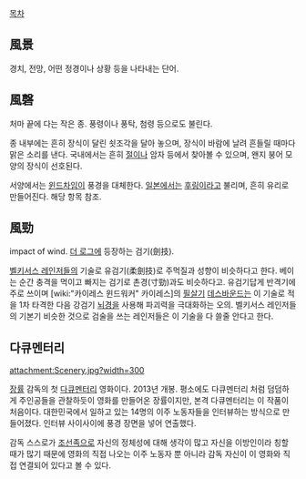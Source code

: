 [[목차]]

== 風景 ==
경치, 전망, 어떤 정경이나 상황 등을 나타내는 단어.

== 風磬 ==
처마 끝에 다는 작은 종. 풍령이나 풍탁, 첨령 등으로도 불린다.

종 내부에는 흔히 장식이 달린 쇳조각을 달아 놓으며, 장식이 바람에 날려 흔들릴 때마다 맑은 소리를 낸다. 국내에서는 흔히 [[절]]이나 암자 등에서 찾아볼 수 있으며, 왠지 붕어 모양의 장식이 선호된다.

서양에서는 [[윈드차임]]이 풍경을 대체한다. [[일본]]에서는 [[후링]]이라고 불리며, 흔히 유리로 만들어진다. 해당 항목 참조.

== 風勁 ==
impact of wind. [[더 로그]]에 등장하는 검기(劍技).

[[벨키서스 레인저]]들의 기술로 유검기(柔劍技)로 주먹질과 성향이 비슷하다고 한다. 베이는 순간 충격을 먹이고 빠지는 검기로 촌경(寸勁)과도 비슷하다고. 유검기답게 반격기에 주로 쓰이며 [wiki:"카이레스 윈드워커" 카이레스]의 [[필살기]] [[데스바운드]]는 이 기술로 적을 1차 타격한 다음 강검기 [[뇌경]]을 사용해 파괴력을 극대화하는 오의.
벨키서스 레인저들의 기본기 비슷한 것으로 검술을 쓰는 레인저들은 이 기술을 다 쓸줄 안다고 한다.

== 다큐멘터리 ==
attachment:Scenery.jpg?width=300

[[장률]] 감독의 첫 [[다큐멘터리]] 영화이다. 2013년 개봉. 평소에도 다큐멘터리 처럼 덤덤하게 주인공들을 관찰하듯이 영화를 만들어온 장률이지만, 본격 다큐멘터리는 이 작품이 처음이다. 대한민국에서 일하고 있는 14명의 이주 노동자들을 인터뷰하는 방식으로 만들어졌다. 인터뷰 사이사이에 풍경 장면을 넣어 연출했다.

감독 스스로가 [[조선족]]으로 자신의 정체성에 대해 생각이 많고 자신을 이방인이라 칭할 때가 많기 때문에 영화의 직접 나오는 이주 노동자 뿐 아니라 감독 자신이 이 영화와 직접 연결되어 있다고 볼 수 있다. 
